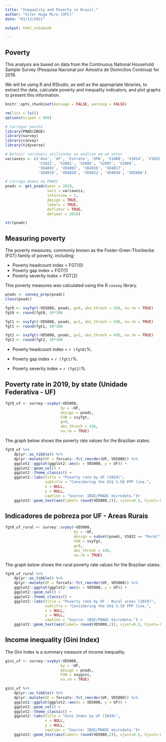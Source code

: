 ```yaml
---
title: "Inequality and Poverty in Brazil."
author: "Vitor Hugo Miro (UFC)"
date: "03/12/2021"

output: html_notebook

---
```


## Poverty

This analysis are based on data from the Continuous National Household Sample Survey (Pesquisa Nacional por Amostra de Domicílios Contínua) for 2019.

We will be using R and RStudio, as well as the appropriate libraries, to extract the data, calculate poverty and inequality indicators, and plot graphs to present this information.


```r
knitr::opts_chunk$set(message = FALSE, warning = FALSE)
```

```r
rm(list = ls())
options(scipen = 999)
```

```r
# Carregar pacote
library(PNADcIBGE)
library(survey)
library(convey)
library(tidyverse)
```

```r
# Definir variáveis utilizadas na análise em um vetor
variaveis <- c('Ano', 'UF', 'Estrato', 'UPA', 'V1008', 'V1014', 'V1032', 
               'V1022', 'V2001', 'V2005', 'V2007', 'V2009', 
               'VD4001', 'VD4002', 'VD4016', 'VD4017', 
               'VD4019', 'VD4020', 'VD4022', 'VD4048', 'VD5008')

```


```r
# Carrega dados da PNADC 
pnadc <- get_pnadc(year = 2019,
                   vars = variaveis,
                   interview = 1,
                   design = TRUE,
                   labels = TRUE,
                   deflator = TRUE,
                   defyear = 2019)
```

```r
str(pnadc)
```

## Measuring poverty

The poverty measures, commonly known as the Foster-Greer-Thorbecke (FGT) family of poverty, including:

- Poverty headcount index = FGT(0)
- Poverty gap index = FGT(1)
- Poverty severity index = FGT(2)

This poverty measures was calculated using the R `convey` library.

```r
pnadc <- convey_prep(pnadc)
class(pnadc)
```

```r
fgt0 <- svyfgt(~VD5008, pnadc, g=0, abs_thresh = 436, na.rm = TRUE)
fgt0 <- round(fgt0, 4)*100

fgt1 <- svyfgt(~VD5008, pnadc, g=1, abs_thresh = 436, na.rm = TRUE)
fgt1 <- round(fgt1, 4)*100

fgt2 <- svyfgt(~VD5008, pnadc, g=2, abs_thresh = 436, na.rm = TRUE)
fgt2 <- round(fgt2, 4)*100
```

- Poverty headcount index = `r (fgt0)`%.

- Poverty gap index = `r (fgt1)`%.

- Poverty severity index = `r (fgt2)`%.

## Poverty rate in 2019, by state (Unidade Federativa - UF)

```r
fgt0_uf <- survey::svyby(~VD5008,
                         by = ~UF,
                         design = pnadc,
                         FUN = svyfgt,
                         g=0, 
                         abs_thresh = 436,
                         na.rm = TRUE)
```

The graph below shows the poverty rate values for the Brazilian states.

```r
fgt0_uf %>% 
    dplyr::as_tibble() %>%
    dplyr::mutate(UF = forcats::fct_reorder(UF, VD5008)) %>%
    ggplot2::ggplot(ggplot2::aes(x = VD5008, y = UF)) +
    ggplot2::geom_col() +
    ggplot2::theme_classic() +
    ggplot2::labs(title = "Poverty rate by UF (2019)",
                  subtitle = "Considering the US$ 5.50 PPP line.",
                  x = NULL,
                  y = NULL,
                  caption = "Source: IBGE/PNADC microdata.")+
    ggplot2::geom_text(aes(label= round(VD5008,2)), vjust=0.5, hjust=-0.2, size=2.5)
```

## Indicadores de pobreza por UF - Areas Rurais

```r
fgt0_uf_rural <- survey::svyby(~VD5008,
                               by = ~UF,
                               design = subset(pnadc, V1022 == "Rural"),
                               FUN = svyfgt,
                               g=0, 
                               abs_thresh = 436,
                               na.rm = TRUE)
```

The graph below shows the rural poverty rate values for the Brazilian states.

```r
fgt0_uf_rural %>% 
    dplyr::as_tibble() %>%
    dplyr::mutate(UF = forcats::fct_reorder(UF, VD5008)) %>%
    ggplot2::ggplot(ggplot2::aes(x = VD5008, y = UF)) +
    ggplot2::geom_col() +
    ggplot2::theme_classic() +
    ggplot2::labs(title = "Poverty rate by UF - Rural areas (2019)",
                  subtitle = "Considering the US$ 5.50 PPP line.",
                  x = NULL,
                  y = NULL,
                  caption = "Source: IBGE/PNADC microdata.") +
    ggplot2::geom_text(aes(label= round(VD5008,2)), vjust=0.5, hjust=-0.2, size=2.5)
```

## Income inequality (Gini Index)

The Gini Index is a summary measure of income inequality.

```r
gini_uf <- survey::svyby(~VD5008,
                         by = ~UF,
                         design = pnadc,
                         FUN = svygini,
                         na.rm = TRUE)
```



```r
gini_uf %>% 
    dplyr::as_tibble() %>%
    dplyr::mutate(UF = forcats::fct_reorder(UF, VD5008)) %>%
    ggplot2::ggplot(ggplot2::aes(x = VD5008, y = UF)) +
    ggplot2::geom_col() +
    ggplot2::theme_classic() +
    ggplot2::labs(title = "Gini Index by UF (2019)",
                  x = NULL,
                  y = NULL,
                  caption = "Source: IBGE/PNADC microdata.")+
    ggplot2::geom_text(aes(label= round(VD5008,2)), vjust=0.5, hjust=-0.2, size=2.5)
```

